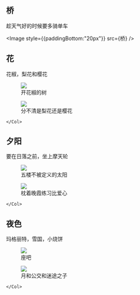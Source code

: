 
## 桥

趁天气好的时候要多骑单车

<Image style={{paddingBottom:"20px"}}  src={桥}
/>

## 花

花椒，梨花和樱花

<Row gutter={8}>
    <Col span={12}>
    <figure>
        <Image  src={花椒}/>
        <figcaption>开花椒的树</figcaption>
    </figure>
    </Col>
    <Col span={12}>
    <figure>
        <Image  src={梨花}/>
        <figcaption>分不清是梨花还是樱花</figcaption>
    </figure>

    </Col>
</Row>

## 夕阳

要在日落之前，坐上摩天轮

<Row gutter={8}>
    <Col span={12}>
    <figure>
        <Image  src={日落}/>
        <figcaption>五楼不被定义的太阳</figcaption>
    </figure>
    </Col>
    <Col span={12}>
    <figure>
        <Image  src={晚霞}/>
        <figcaption>枕着晚霞练习比爱心</figcaption>
    </figure>

    </Col>
</Row>

## 夜色

玛格丽特，雪国，小烧饼

<Row gutter={8}>
    <Col span={12}>
    <figure>
        <Image  src={鸡尾酒}/>
        <figcaption>座吧</figcaption>
    </figure>
    </Col>
    <Col span={12}>
    <figure>
        <Image  src={月和公交车}/>
        <figcaption>月和公交和迷途之子</figcaption>
    </figure>

    </Col>
</Row>